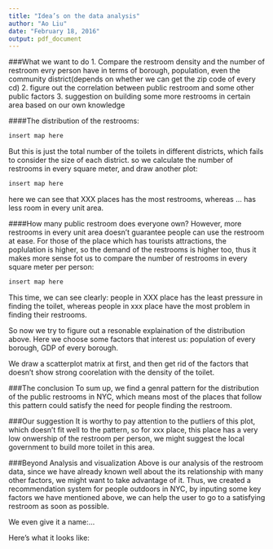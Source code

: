 ```yaml
---
title: "Idea’s on the data analysis"
author: "Ao Liu"
date: "February 18, 2016"
output: pdf_document
---
```


###What we want to do
1.  Compare the restroom density and the number of restroom evry person have in terms of borough, population, even the community district(depends on whether we can get the zip code of every cd)
2.  figure out the correlation between public restroom and some other public factors
3.  suggestion on building some more restrooms in certain area based on our own knowledge

####The distribution of the restrooms:

```r
insert map here
```
But this is just the total number of the toilets in different districts, which fails to consider the size of each district. so we calculate the number of restrooms in every square meter, and draw another plot:

```r
insert map here
```

here we can see that XXX places has the most restrooms, whereas ... has less room in every unit area.


####How many public restroom does everyone own?
However, more restrooms in every unit area doesn't guarantee people can use the restroom at ease. For those of the place which has tourists attractions, the poplulation is higher, so the demand of the restrooms is higher too, thus it makes more sense fot us to compare the number of restrooms in every square meter per person:

```r
insert map here
```


This time, we can see clearly: people in XXX place has the least pressure in finding the toilet, whereas people in xxx place have the most problem in finding their restrooms.

So now we try to figure out a resonable explaination of the distribution above.
Here we choose some factors that interest us: population of every borough, GDP of every borough.


We draw a scatterplot matrix at first, and then get rid of the factors that doesn't show strong coorelation with the density of the toilet.


###The conclusion
To sum up, we find a genral pattern for the distribution of the public restrooms in NYC, which means most of the places that follow this pattern could satisfy the need for people finding the restroom. 

###Our suggestion
It is worthy to pay attention to the putliers of this plot, which doesn't fit well to the pattern, so for xxx place, this place has a very low onwership of the restroom per person, we might suggest the local government to build more toilet in this area.


###Beyond Analysis and visualization
Above is our analysis of the restroom data, since we have already known well about the its relationship with many other factors, we might want to take advantage of it. Thus, we created a recommendation system for people outdoors in NYC, by inputing some key factors we have mentioned above, we can help the user to go to a satisfying restroom as soon as possible.

We even give it a name:...

Here's what it looks like:
